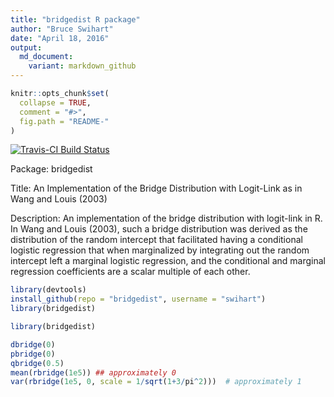 ```yaml
---
title: "bridgedist R package"
author: "Bruce Swihart"
date: "April 18, 2016"
output:
  md_document:
    variant: markdown_github
---
```


<!-- README.md is generated from README.Rmd. Please edit that file -->

```r
knitr::opts_chunk$set(
  collapse = TRUE,
  comment = "#>",
  fig.path = "README-"
)
```

[![Travis-CI Build Status](https://travis-ci.org/swihart/bridgedist.svg?branch=master)](https://travis-ci.org/swihart/bridgedist)

Package: bridgedist

Title: An Implementation of the Bridge Distribution with Logit-Link as in Wang and Louis (2003)

Description: An implementation of the bridge distribution with logit-link in R.
    In Wang and Louis (2003), such a bridge distribution was derived as the distribution of
    the random intercept that facilitated having a conditional logistic regression that when
    marginalized by integrating out the random intercept left a marginal logistic regression,
    and the conditional and marginal regression coefficients are a scalar multiple of each other.

```r
library(devtools)
install_github(repo = "bridgedist", username = "swihart")
library(bridgedist)
```

```r
library(bridgedist)
```

```r
dbridge(0)
pbridge(0)
qbridge(0.5)
mean(rbridge(1e5)) ## approximately 0
var(rbridge(1e5, 0, scale = 1/sqrt(1+3/pi^2)))  # approximately 1
```
